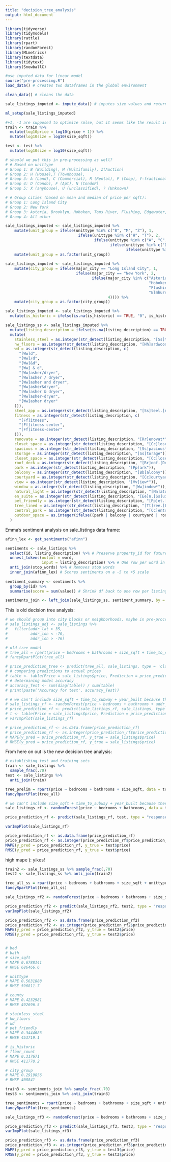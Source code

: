 ```yaml
---
title: "decision_tree_analysis"
output: html_document
---
```


```r
library(tidyverse)
library(tidymodels)
library(rattle)
library(rpart)
library(randomForest)
library(MLmetrics)
library(textdata)
library(tidytext)
library(SnowballC)
```

```r
#use imputed data for linear model 
source("pre-processing.R")
load_data() # creates two dataframes in the global environment

clean_data() # cleans the data

sale_listings_imputed <- impute_data() # imputes size values and returns a new dataframe
```

```r
ml_setup(sale_listings_imputed) 

#+1, -1 are supposed to optimize rmlse, but it seems like the result is the same at this point 
train <- train %>%
  mutate(log10price = log10(price + 1)) %>%
  mutate(log10size = log10(size_sqft))

test <- test %>%
  mutate(log10size = log10(size_sqft))
```
```r
# should we put this in pre-processing as well?
# # Based on unittype
# Group 1: B (Building), M (Multifamily), Z(Auction)
# Group 2: H (House),T (Townhouse), 
# Group 3: A (Land), C (Commercial), R (Rental), P (Coop), Y-fractional 
# Group 4: D (Condo), F (Apt), N (CondoP)
# Group 5: X (anyhouse), U (unclassified), ? (Unknown)

# # Group cities (based on mean and median of price per sqft):
# Group 1: Long Island City
# Group 2: New York
# Group 3: Astoria, Brooklyn, Hoboken, Toms River, Flushing, Edgewater, Elmhurst, Sunnyside
# Group 4: All other

sale_listings_imputed <- sale_listings_imputed %>%
    mutate(unit_group = ifelse(unittype %in% c("B", "M", "Z"), 1, 
                                ifelse(unittype %in% c("H", "T"), 2, 
                                       ifelse(unittype %in% c("A", "C", "R", "P", "Y"), 3, 
                                              ifelse(unittype %in% c("D", "F", "N"), 4,
                                                     ifelse(unittype %in% c("X", "U", "?"), 5, unittype)))))) %>%
    mutate(unit_group = as.factor(unit_group))
  
sale_listings_imputed <- sale_listings_imputed %>%
    mutate(city_group = ifelse(major_city == "Long Island City", 1, 
                               ifelse(major_city == "New York", 2, 
                                      ifelse(major_city %in% c("Astoria", "Brooklyn",
                                                               "Hoboken", "Toms River",
                                                               "Flushing", "Edgewater",
                                                               "Elmhurst", "Sunnyside"), 3,
                                             4)))) %>%
    mutate(city_group = as.factor(city_group))

sale_listings_imputed <- sale_listings_imputed %>%
  mutate(is_historic = ifelse(is.na(is_historic) == TRUE, "0", is_historic))

sale_listings_ss <- sale_listings_imputed %>%
  mutate(listing_description = ifelse(is.na(listing_description) == TRUE, 0, listing_description)) %>%
  mutate(
    stainless_steel = as.integer(str_detect(listing_description, "[Ss]tainless.[Ss]teel")),
    hw_floors = as.integer(str_detect(listing_description, "[Hh]ardwood.[Ff]loors?")),
    wd = as.integer(str_detect(listing_description, c(
      "[Ww]d",
      "[Ww]/d",
      "[Ww]&d",
      "[Ww] & d",
      "[Ww]asher/dryer",
      "[Ww]asher / dryer",
      "[Ww]asher and dryer",
      "[Ww]asher&dryer",
      "[Ww]asher & dryer",
      "[Ww]asher-dryer",
      "[Ww]asher dryer"
    ))),
    steel_app = as.integer(str_detect(listing_description, "[Ss]teel.[Aa]ppliances?")),
    fitness = as.integer(str_detect(listing_description, c(
      "[Ff]itness",
      "[Ff]itness center",
      "[Ff]itness-center"
    ))),
    renovate = as.integer(str_detect(listing_description, "[Rr]enovat*")),
    closet_space = as.integer(str_detect(listing_description, "[Cc]loset.[Ss]pace")),
    spacious = as.integer(str_detect(listing_description, "[Ss]pacious*")),
    storage = as.integer(str_detect(listing_description, "[Ss]torage")),
    closet_space = as.integer(str_detect(listing_description, "[Cc]loset.[Ss]pace")),
    roof_deck = as.integer(str_detect(listing_description, "[Rr]oof.[Dd]eck")),
    park = as.integer(str_detect(listing_description, "[Pp]ark")),
    balcony = as.integer(str_detect(listing_description, "[Bb]alcony")),
    courtyard = as.integer(str_detect(listing_description, "[Cc]ourtyard")),
    view = as.integer(str_detect(listing_description, "[Vv]iew*")),
    window = as.integer(str_detect(listing_description, "[Ww]indow*")),
    natural_light = as.integer(str_detect(listing_description, "[Nn]atural.[Ll]ight")),
    en_suite = as.integer(str_detect(listing_description, "[Ee]n.[Ss]uite")),
    pet_friendly = as.integer(str_detect(listing_description, "[Pp]et.[Ff]riendly")),
    tree_lined = as.integer(str_detect(listing_description, "[Tt]ree.[Ll]ined")),
    central_park = as.integer(str_detect(listing_description, "[Cc]entral.[Pp]ark")),
    outdoor_space = as.integer(ifelse((park | balcony | courtyard | roof_deck | central_park | tree_lined) == 1, 1, 0))                              
  )
```
Emma's sentiment analysis on sale_listings data frame:
```r
afinn_lex <- get_sentiments("afinn")
```

```r
sentiments <- sale_listings %>% 
  select(id, listing_description) %>% # Preserve property_id for future use
  unnest_tokens(output = word,
                input = listing_description) %>% # One row per word in listing_description
  anti_join(stop_words) %>% # Removes stop words
  inner_join(afinn_lex) # Scores sentiments on a -5 to +5 scale
  
sentiment_summary <- sentiments %>% 
  group_by(id) %>% 
  summarise(score = sum(value)) # Shrink df back to one row per listing via total score

sentiments_join <- left_join(sale_listings_ss, sentiment_summary, by = "id") # Rejoined w/ imputed dataset
```

This is old decision tree analysis:

```r
# we should group into city blocks or neighborhoods, maybe in pre-processing?
# sale_listings_adj <- sale_listings %>%
#   filter(addr_lat > 35,
#          addr_lon < -70, 
#          addr_lon > -76)
```

```r
# old tree model
# tree_all = rpart(price ~ bedrooms + bathrooms + size_sqft + time_to_subway + year_built, data = sale_listings_ss, subset = train, method = "class")
# fancyRpartPlot(tree_all)
```

```r
# price_prediction_tree <- predict(tree_all, sale_listings, type = 'class')
# # comparing predictions to actual prices
# table <- table(Price = sale_listings$price, Prediction = price_prediction_tree)
# # determining model accuracy
# accuracy_Test <- sum(diag(table)) / sum(table)
# print(paste('Accuracy for test', accuracy_Test))
```

```r
# # we can't include size_sqft + time_to_subway + year_built because there are missing values... can we impute/substitute values in???
# sale_listings_rf <- randomForest(price ~ bedrooms + bathrooms + addr_lat + addr_lon, data = sale_listings_adj, ntree = 10)
# price_prediction_rf <- predict(sale_listings_rf, sale_listings, type = "response")
# t <- table(Price = sale_listings$price, Prediction = price_prediction_rf)
# varImpPlot(sale_listings_rf)
```

```r
# price_prediction_rf <- as.data.frame(price_prediction_rf)
# price_prediction_rf <- as.integer(price_prediction_rf$price_prediction_rf)
# MAPE(y_pred = price_prediction_rf, y_true = sale_listings$price)
# RMSE(y_pred = price_prediction_rf, y_true = sale_listings$price)
```


From here on out is the new decision tree analysis:

```r
# establishing test and training sets
train <- sale_listings %>% 
  sample_frac(.70)
test <- sale_listings %>% 
  anti_join(train)

tree_prelim = rpart(price ~ bedrooms + bathrooms + size_sqft, data = train, method = "anova")
fancyRpartPlot(tree_all)
```

```r
# we can't include size_sqft + time_to_subway + year_built because there are missing values... can we impute/substitute values in???
sale_listings_rf <- randomForest(price ~ bedrooms + bathrooms, data = train, ntree = 10)

price_prediction_rf <- predict(sale_listings_rf, test, type = "response")

varImpPlot(sale_listings_rf)
```

```r
price_prediction_rf <- as.data.frame(price_prediction_rf)
price_prediction_rf <- as.integer(price_prediction_rf$price_prediction_rf)
MAPE(y_pred = price_prediction_rf, y_true = test$price)
RMSE(y_pred = price_prediction_rf, y_true = test$price)
```
high mape ): yikes!

```r
train2 <- sale_listings_ss %>% sample_frac(.70)
test2 <- sale_listings_ss %>% anti_join(train2)

tree_all_ss = rpart(price ~ bedrooms + bathrooms + size_sqft + unittype + county + is_historic + floor_count + stainless_steel + hw_floors + wd + pet_friendly + city_group, data = train2, method = "anova", control = rpart.control(cp = 0.005))
fancyRpartPlot(tree_all_ss)

sale_listings_rf2 <- randomForest(price ~ bedrooms + bathrooms + size_sqft + unittype + county + is_historic + floor_count + stainless_steel + hw_floors + wd + pet_friendly + city_group, data = train2, ntree = 10)

price_prediction_rf2 <- predict(sale_listings_rf2, test2, type = "response")
varImpPlot(sale_listings_rf2)

price_prediction_rf2 <- as.data.frame(price_prediction_rf2)
price_prediction_rf2 <- as.integer(price_prediction_rf2$price_prediction_rf2)
MAPE(y_pred = price_prediction_rf2, y_true = test2$price)
RMSE(y_pred = price_prediction_rf2, y_true = test2$price)


# bed
# bath
# size_sqft
# MAPE 0.6788141
# RMSE 686466.6

# unittype
# MAPE 0.5631888
# RMSE 596811.7

# county 
# MAPE 0.4232981
# RMSE 492696.5

# stainless_steel 
# hw_floors 
# wd 
# pet_friendly
# MAPE 0.3444683
# RMSE 453719.1

# is_historic
# floor_count
# MAPE 0.317671
# RMSE 411778.2

# city_group 
# MAPE 0.2919856
# RMSE 408841
```

```r
train3 <- sentiments_join %>% sample_frac(.70)
test3 <- sentiments_join %>% anti_join(train3)

tree_sentiments = rpart(price ~ bedrooms + bathrooms + size_sqft + unittype + county + is_historic + floor_count + stainless_steel + hw_floors + wd + pet_friendly + city_group + score, data = train3, method = "anova", control = rpart.control(cp = 0.005))
fancyRpartPlot(tree_sentiments)

sale_listings_rf3 <- randomForest(price ~ bedrooms + bathrooms + size_sqft + unittype + county + is_historic + floor_count + stainless_steel + hw_floors + wd + pet_friendly + city_group + score, data = train3, ntree = 10, na.action = na.omit) # Elaine & Emma think NAs are causing error

price_prediction_rf3 <- predict(sale_listings_rf3, test3, type = "response")
varImpPlot(sale_listings_rf3)

price_prediction_rf3 <- as.data.frame(price_prediction_rf3)
price_prediction_rf3 <- as.integer(price_prediction_rf3$price_prediction_rf3)
MAPE(y_pred = price_prediction_rf3, y_true = test3$price)
RMSE(y_pred = price_prediction_rf3, y_true = test3$price)
```
